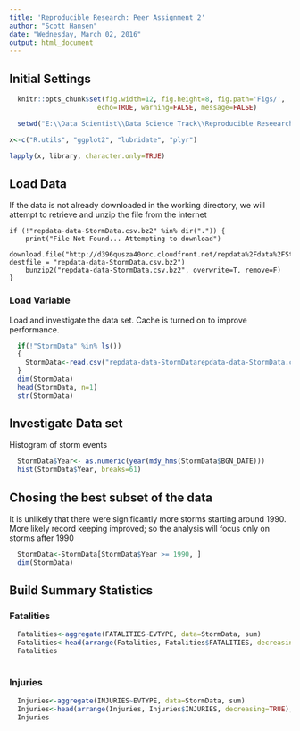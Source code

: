 ```yaml
---
title: 'Reproducible Research: Peer Assignment 2'
author: "Scott Hansen"
date: "Wednesday, March 02, 2016"
output: html_document
---
```


## Initial Settings

```r
  knitr::opts_chunk$set(fig.width=12, fig.height=8, fig.path='Figs/',
                      echo=TRUE, warning=FALSE, message=FALSE)

  setwd("E:\\Data Scientist\\Data Science Track\\Reproducible Reseearch\\Project2\\Reproducible-Research-Project-2")
```

```r

x<-c("R.utils", "ggplot2", "lubridate", "plyr")

lapply(x, library, character.only=TRUE)

```

## Load Data
If the data is not already downloaded in the working directory, we will attempt to retrieve and unzip the file from the internet

```rGetData
if (!"repdata-data-StormData.csv.bz2" %in% dir(".")) {
    print("File Not Found... Attempting to download")
    download.file("http://d396qusza40orc.cloudfront.net/repdata%2Fdata%2FStormData.csv.bz2", destfile = "repdata-data-StormData.csv.bz2")
    bunzip2("repdata-data-StormData.csv.bz2", overwrite=T, remove=F)
}
```

### Load Variable
Load and investigate the data set.  Cache is turned on to improve performance.

```r
  if(!"StormData" %in% ls())
  {
    StormData<-read.csv("repdata-data-StormDatarepdata-data-StormData.csv", stringsAsFactors = FALSE)
  }
  dim(StormData)
  head(StormData, n=1)
  str(StormData)
```

## Investigate Data set
Histogram of storm events

```r
  StormData$Year<- as.numeric(year(mdy_hms(StormData$BGN_DATE)))
  hist(StormData$Year, breaks=61)

```
## Chosing the best subset of the data
It is unlikely that there were significantly more storms starting around 1990.  More likely record keeping improved; so the analysis will focus only on storms after 1990
```r
  StormData<-StormData[StormData$Year >= 1990, ]
  dim(StormData)
```

## Build Summary Statistics
### Fatalities
```r
  Fatalities<-aggregate(FATALITIES~EVTYPE, data=StormData, sum)
  Fatalities<-head(arrange(Fatalities, Fatalities$FATALITIES, decreasing=TRUE), n=10)
  Fatalities
  
```

### Injuries
```r
  Injuries<-aggregate(INJURIES~EVTYPE, data=StormData, sum)
  Injuries<-head(arrange(Injuries, Injuries$INJURIES, decreasing=TRUE), n=10)
  Injuries
  
```
